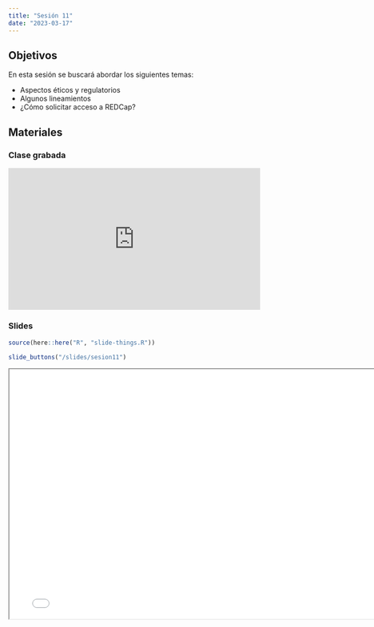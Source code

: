```yaml
---
title: "Sesión 11"
date: "2023-03-17"
---
```


## Objetivos

En esta sesión se buscará abordar los siguientes temas: 

- Aspectos éticos y regulatorios
- Algunos lineamientos
- ¿Cómo solicitar acceso a REDCap?

## Materiales

::: {.panel-tabset}

### Clase grabada

<div style="padding:56.25% 0 0 0;position:relative;"><iframe src="https://player.vimeo.com/video/810693794?h=5a05844faa&amp;badge=0&amp;autopause=0&amp;player_id=0&amp;app_id=58479" frameborder="0" allow="autoplay; fullscreen; picture-in-picture" allowfullscreen style="position:absolute;top:0;left:0;width:100%;height:100%;" title="Sesi&amp;oacute;n 11 - Aspectos &amp;eacute;ticos y regulatorios de manejo de datos con REDCap"></iframe></div><script src="https://player.vimeo.com/api/player.js"></script>


### Slides

```r
source(here::here("R", "slide-things.R"))
```

```r
slide_buttons("/slides/sesion11")
```

```{=html}
<iframe width="780" height="500" src="../slides/sesion11.html" title="Sesión 11 - Aspectos éticos y regulatorios de manejo de datos con REDCap"></iframe>
```

:::


